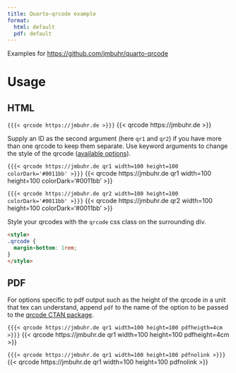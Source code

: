 ```yaml
---
title: Quarto-qrcode example
format:
  html: default
  pdf: default
---
```


Examples for <https://github.com/jmbuhr/quarto-qrcode>

# Usage

## HTML

`{{{< qrcode https://jmbuhr.de >}}}`
{{< qrcode https://jmbuhr.de >}}

Supply an ID as the second argument (here `qr1` and `qr2`) if you have more than one qrcode to keep them separate.
Use keyword arguments to change the style of the qrcode ([available options](https://davidshimjs.github.io/qrcodejs/)).

`{{{< qrcode https://jmbuhr.de qr1 width=100 height=100 colorDark='#0011bb' >}}}`
{{< qrcode https://jmbuhr.de qr1 width=100 height=100 colorDark='#0011bb' >}}

`{{{< qrcode https://jmbuhr.de qr2 width=100 height=100 colorDark='#0011bb' >}}}`
{{< qrcode https://jmbuhr.de qr2 width=100 height=100 colorDark='#0011bb' >}}

Style your qrcodes with the `qrcode` css class on the surrounding div.

```html
<style>
.qrcode {
  margin-bottom: 1rem;
}
</style>
```

<style>
.qrcode {
  margin-bottom: 1rem;
}
</style>

## PDF

For options specific to pdf output such as the height of the qrcode in a unit that tex can understand,
append `pdf` to the name of the option to be passed to the [qrcode CTAN package]().

`{{{< qrcode https://jmbuhr.de qr1 width=100 height=100 pdfheigth=4cm >}}}`
{{< qrcode https://jmbuhr.de qr1 width=100 height=100 pdfheight=4cm >}}

`{{{< qrcode https://jmbuhr.de qr1 width=100 height=100 pdfnolink >}}}`
{{< qrcode https://jmbuhr.de qr1 width=100 height=100 pdfnolink >}}

